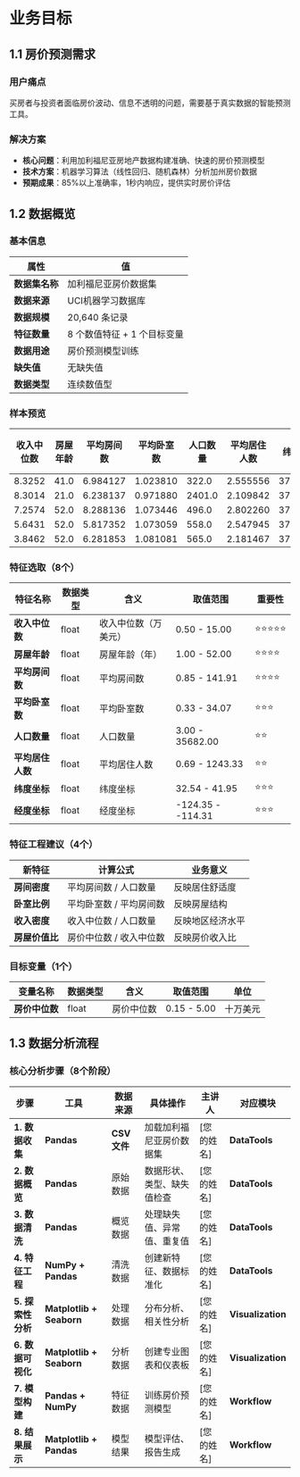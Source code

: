 ﻿# 业务目标

## 1.1 房价预测需求

### 用户痛点
买房者与投资者面临房价波动、信息不透明的问题，需要基于真实数据的智能预测工具。

### 解决方案
- **核心问题**：利用加利福尼亚房地产数据构建准确、快速的房价预测模型
- **技术方案**：机器学习算法（线性回归、随机森林）分析加州房价数据
- **预期成果**：85%以上准确率，1秒内响应，提供实时房价评估

## 1.2 数据概览

### 基本信息

| 属性 | 值 |
|------|-----|
| **数据集名称** | 加利福尼亚房价数据集 |
| **数据来源** | UCI机器学习数据库 |
| **数据规模** | 20,640 条记录 |
| **特征数量** | 8 个数值特征 + 1 个目标变量 |
| **数据用途** | 房价预测模型训练 |
| **缺失值** | 无缺失值 |
| **数据类型** | 连续数值型 |

### 样本预览

| 收入中位数 | 房屋年龄 | 平均房间数 | 平均卧室数 | 人口数量 | 平均居住人数 | 纬度 | 经度 | 房价中位数 |
|--------|----------|----------|-----------|------------|----------|----------|-----------|-------------|
| 8.3252 | 41.0 | 6.984127 | 1.023810 | 322.0 | 2.555556 | 37.88 | -122.23 | 4.526 |
| 8.3014 | 21.0 | 6.238137 | 0.971880 | 2401.0 | 2.109842 | 37.86 | -122.22 | 3.585 |
| 7.2574 | 52.0 | 8.288136 | 1.073446 | 496.0 | 2.802260 | 37.85 | -122.24 | 3.521 |
| 5.6431 | 52.0 | 5.817352 | 1.073059 | 558.0 | 2.547945 | 37.85 | -122.25 | 3.413 |
| 3.8462 | 52.0 | 6.281853 | 1.081081 | 565.0 | 2.181467 | 37.85 | -122.25 | 3.422 |

### 特征选取（8个）

| 特征名称 | 数据类型 | 含义 | 取值范围 | 重要性 |
|----------|----------|------|----------|--------|
| **收入中位数** | float | 收入中位数（万美元） | 0.50 - 15.00 | ⭐⭐⭐⭐⭐ |
| **房屋年龄** | float | 房屋年龄（年） | 1.00 - 52.00 | ⭐⭐⭐⭐ |
| **平均房间数** | float | 平均房间数 | 0.85 - 141.91 | ⭐⭐⭐⭐ |
| **平均卧室数** | float | 平均卧室数 | 0.33 - 34.07 | ⭐⭐⭐ |
| **人口数量** | float | 人口数量 | 3.00 - 35682.00 | ⭐⭐ |
| **平均居住人数** | float | 平均居住人数 | 0.69 - 1243.33 | ⭐⭐ |
| **纬度坐标** | float | 纬度坐标 | 32.54 - 41.95 | ⭐⭐⭐ |
| **经度坐标** | float | 经度坐标 | -124.35 - -114.31 | ⭐⭐⭐ |

### 特征工程建议（4个）

| 新特征 | 计算公式 | 业务意义 |
|--------|----------|----------|
| **房间密度** | 平均房间数 / 人口数量 | 反映居住舒适度 |
| **卧室比例** | 平均卧室数 / 平均房间数 | 反映房屋结构 |
| **收入密度** | 收入中位数 / 人口数量 | 反映地区经济水平 |
| **房屋价值比** | 房价中位数 / 收入中位数 | 反映房价收入比 |

### 目标变量（1个）

| 变量名称 | 数据类型 | 含义 | 取值范围 | 单位 |
|----------|----------|------|----------|------|
| **房价中位数** | float | 房价中位数 | 0.15 - 5.00 | 十万美元 |



## 1.3 数据分析流程

### 核心分析步骤（8个阶段）

| 步骤 | 工具 | 数据来源 | 具体操作 | 主讲人 | 对应模块 |
|------|------|----------|----------|--------|----------|
| **1. 数据收集** | **Pandas** | **CSV文件** | 加载加利福尼亚房价数据集 | [您的姓名] | **DataTools** |
| **2. 数据概览** | **Pandas** | 原始数据 | 数据形状、类型、缺失值检查 | [您的姓名] | **DataTools** |
| **3. 数据清洗** | **Pandas** | 概览数据 | 处理缺失值、异常值、重复值 | [您的姓名] | **DataTools** |
| **4. 特征工程** | **NumPy + Pandas** | 清洗数据 | 创建新特征、数据标准化 | [您的姓名] | **DataTools** |
| **5. 探索性分析** | **Matplotlib + Seaborn** | 处理数据 | 分布分析、相关性分析 | [您的姓名] | **Visualization** |
| **6. 数据可视化** | **Matplotlib + Seaborn** | 分析数据 | 创建专业图表和仪表板 | [您的姓名] | **Visualization** |
| **7. 模型构建** | **Pandas + NumPy** | 特征数据 | 训练房价预测模型 | [您的姓名] | **Workflow** |
| **8. 结果展示** | **Matplotlib + Pandas** | 模型结果 | 模型评估、报告生成 | [您的姓名] | **Workflow** |


